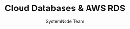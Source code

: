 ---
guideId: DBMS-101
moduleId: DBMS-15
title: Cloud Databases & AWS RDS
description: Get hands-on with cloud databases using AWS RDS and Google Cloud SQL.
author: SystemNode Team
---